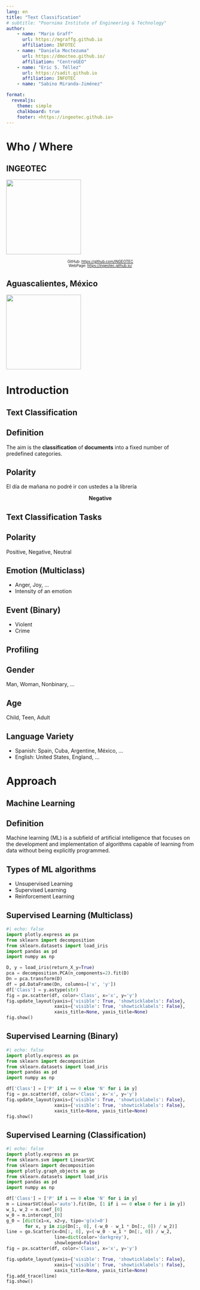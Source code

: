 ```yaml
---
lang: en
title: "Text Classification"
# subtitle: "Poornima Institute of Engineering & Technology"
author:
    - name: "Mario Graff"
      url: https://mgraffg.github.io
      affiliation: INFOTEC
    - name: "Daniela Moctezuma"
      url: https://dmocteo.github.io/
      affiliation: "CentroGEO"
    - name: "Eric S. Téllez"
      url: https://sadit.github.io
      affiliation: INFOTEC 
    - name: "Sabino Miranda-Jiménez"

format:
  revealjs:
    theme: simple
    chalkboard: true
    footer: <https://ingeotec.github.io>
---
```



# Who / Where 

## INGEOTEC

![](../IberLEF2023/ingeotec-cuatro.png){width=200}

::: {style="font-size: 70%; text-align: center;"}  
GitHub: <https://github.com/INGEOTEC>  
WebPage: <https://ingeotec.github.io/>
:::


## Aguascalientes, México

![](aguascalientes_edo.jpg){width=200}


# Introduction 

## Text Classification

::: {.callout-note icon=false}
# Definition
The aim is the **classification** of **documents** into a fixed number of predefined categories. 
::: 

::: {.callout-tip icon=false}
# Polarity
El día de mañana no podré ir con ustedes a la librería
:::

::: {.fragment style="font-size: 100%; text-align: center;"}
**Negative**
:::


## Text Classification Tasks

::: {.callout-tip icon=false}
# Polarity
Positive, Negative, Neutral
:::

::: {.callout-tip icon=false}
# Emotion (Multiclass)
* Anger, Joy, ...
* Intensity of an emotion
:::

::: {.callout-tip icon=false}
# Event (Binary)
* Violent
* Crime
:::


## Profiling

::: {.callout-tip icon=false}
# Gender
Man, Woman, Nonbinary, ...   
:::

::: {.callout-tip icon=false}
# Age
Child, Teen, Adult
:::

::: {.callout-tip icon=false}
# Language Variety
* Spanish: Spain, Cuba, Argentine, México, ...
* English: United States, England, ...
:::


# Approach 

## Machine Learning 

::: {.callout-note icon=false}
# Definition
Machine learning (ML) is a subfield of artificial intelligence that focuses on the development and implementation of algorithms capable of learning from data without being explicitly programmed.
:::

::: {.callout-note icon=false}
# Types of ML algorithms
* Unsupervised Learning
* Supervised Learning
* Reinforcement Learning
:::

## Supervised Learning (Multiclass) 
```python
#| echo: false
import plotly.express as px
from sklearn import decomposition
from sklearn.datasets import load_iris
import pandas as pd
import numpy as np

D, y = load_iris(return_X_y=True)
pca = decomposition.PCA(n_components=2).fit(D)
Dn = pca.transform(D)
df = pd.DataFrame(Dn, columns=['x', 'y'])
df['Class'] = y.astype(str)
fig = px.scatter(df, color='Class', x='x', y='y')
fig.update_layout(yaxis={'visible': True, 'showticklabels': False}, 
                  xaxis={'visible': True, 'showticklabels': False},
                  xaxis_title=None, yaxis_title=None)
fig.show()
```

## Supervised Learning (Binary) 

```python
#| echo: false
import plotly.express as px
from sklearn import decomposition
from sklearn.datasets import load_iris
import pandas as pd
import numpy as np

df['Class'] = ['P' if i == 0 else 'N' for i in y]
fig = px.scatter(df, color='Class', x='x', y='y')
fig.update_layout(yaxis={'visible': True, 'showticklabels': False}, 
                  xaxis={'visible': True, 'showticklabels': False},
                  xaxis_title=None, yaxis_title=None)
fig.show()
```

## Supervised Learning (Classification) 

```python
#| echo: false
import plotly.express as px
from sklearn.svm import LinearSVC
from sklearn import decomposition
import plotly.graph_objects as go
from sklearn.datasets import load_iris
import pandas as pd
import numpy as np

df['Class'] = ['P' if i == 0 else 'N' for i in y]
m = LinearSVC(dual='auto').fit(Dn, [1 if i == 0 else 0 for i in y])
w_1, w_2 = m.coef_[0]
w_0 = m.intercept_[0]
g_0 = [dict(x1=x, x2=y, tipo='g(x)=0')
       for x, y in zip(Dn[:, 0], (-w_0 - w_1 * Dn[:, 0]) / w_2)]
line = go.Scatter(x=Dn[:, 0], y=(-w_0 - w_1 * Dn[:, 0]) / w_2,
                  line=dict(color='darkgrey'),
                  showlegend=False)
fig = px.scatter(df, color='Class', x='x', y='y')

fig.update_layout(yaxis={'visible': True, 'showticklabels': False}, 
                  xaxis={'visible': True, 'showticklabels': False},
                  xaxis_title=None, yaxis_title=None)
fig.add_trace(line)
fig.show()
```

